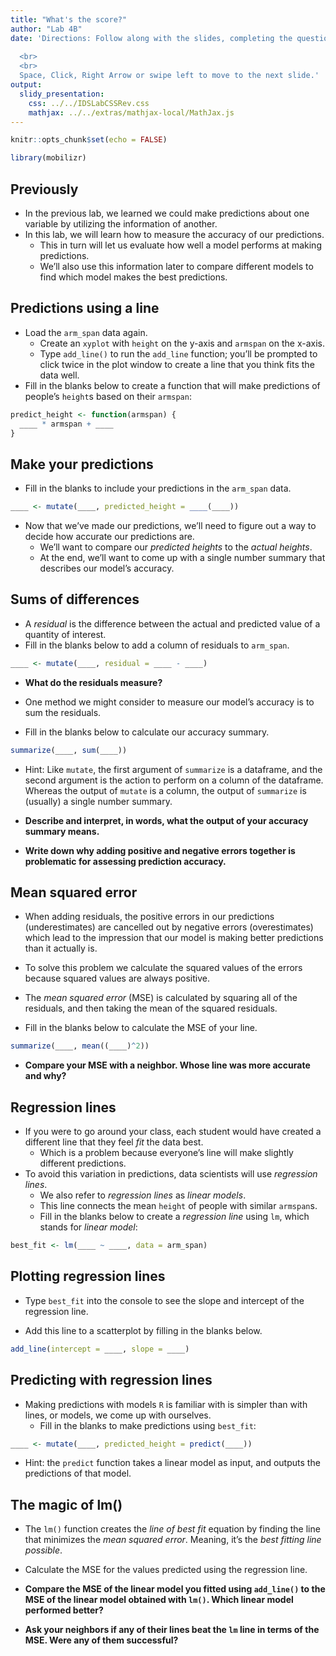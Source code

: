 ```yaml
---
title: "What's the score?"
author: "Lab 4B"
date: 'Directions: Follow along with the slides, completing the questions in <font color=#25679E><b>blue</b></font> on your computer, and answering the questions in **red** in your journal.  
  
  <br>
  <br>
  Space, Click, Right Arrow or swipe left to move to the next slide.'
output: 
  slidy_presentation: 
    css: ../../IDSLabCSSRev.css
    mathjax: ../../extras/mathjax-local/MathJax.js
---
```


```r
knitr::opts_chunk$set(echo = FALSE)
```

```r
library(mobilizr)
```

## Previously

- In the previous lab, we learned we could make predictions about one variable by utilizing the information of another.
- In this lab, we will learn how to measure the accuracy of our predictions.
    - This in turn will let us evaluate how well a model performs at making predictions.
    - We'll also use this information later to compare different models to find which model makes the best predictions.


## Predictions using a line

- <span class="blue">Load the `arm_span` data again.</span>
    - <span class="blue">Create an `xyplot` with `height` on the y-axis and `armspan` on the x-axis.</span>
    - <span class="blue">Type `add_line()` to run the `add_line` function; you'll be prompted to click twice in the plot window to create a line that you think fits the data well.</span>
- <span class="blue">Fill in the blanks below to create a function that will make predictions of people's `height`s based on their `armspan`:</span>
```r
predict_height <- function(armspan) {
  ____ * armspan + ____
}
```


## Make your predictions

- <span class="blue">Fill in the blanks to include your predictions in the `arm_span` data.</span>
```r
____ <- mutate(____, predicted_height = ____(____))
```
- Now that we've made our predictions, we'll need to figure out a way to decide how accurate our predictions are.
    - We'll want to compare our _predicted heights_ to the _actual heights_.
    - At the end, we'll want to come up with a single number summary that describes our model's accuracy.


## Sums of differences

- A _residual_ is the difference between the actual and predicted value of a quantity of interest.
- <span class="blue">Fill in the blanks below to add a column of residuals to `arm_span`.</span>

```r
____ <- mutate(____, residual = ____ - ____)
```

- **What do the residuals measure?**

- One method we might consider to measure our model's accuracy is to sum the residuals.
- <span class="blue">Fill in the blanks below to calculate our accuracy summary.</span>

```r
summarize(____, sum(____))
```

- Hint: Like `mutate`, the first argument of `summarize` is a dataframe, and the second argument is the action to perform on a column of the dataframe. Whereas the output of `mutate` is a column, the output of `summarize` is (usually) a single number summary.

- **Describe and interpret, in words, what the output of your accuracy summary means.**

- **Write down why adding positive and negative errors together is problematic for assessing prediction accuracy.**

## Mean squared error

- When adding residuals, the positive errors in our predictions (underestimates) are cancelled out by negative errors (overestimates) which lead to the impression that our model is making better predictions than it actually is.

- To solve this problem we calculate the squared values of the errors because squared values are always positive.
    
- The _mean squared error_ (MSE) is calculated by squaring all of the residuals, and then taking the mean of the squared residuals.
- <span class="blue">Fill in the blanks below to calculate the MSE of your line.</span>

```r
summarize(____, mean((____)^2))
```

- **Compare your MSE with a neighbor. Whose line was more accurate and why?**

## Regression lines

- If you were to go around your class, each student would have created a different line that they feel _fit_ the data best.
    - Which is a problem because everyone's line will make slightly different predictions.
- To avoid this variation in predictions, data scientists will use _regression lines_.
    - We also refer to _regression lines_ as _linear models_.
    - This line connects the mean `height` of people with similar `armspan`s.
    - <span class="blue">Fill in the blanks below to create a _regression line_ using `lm`, which stands for _linear model_:</span>

```r
best_fit <- lm(____ ~ ____, data = arm_span)
```

## Plotting regression lines

- <span class="blue">Type `best_fit` into the console to see the slope and intercept of the regression line.</span>

- <span class="blue">Add this line to a scatterplot by filling in the blanks below.</span>

```r
add_line(intercept = ____, slope = ____)
```

## Predicting with regression lines

- Making predictions with models `R` is familiar with is simpler than with lines, or models, we come up with ourselves.
    - <span class="blue">Fill in the blanks to make predictions using `best_fit`:</span>
    
```r
____ <- mutate(____, predicted_height = predict(____))
```

- Hint: the `predict` function takes a linear model as input, and outputs the predictions of that model.


## The magic of lm()

- The `lm()` function creates the _line of best fit_ equation by finding the line that minimizes the _mean squared error_. Meaning, it's the _best fitting line possible_. 

- <span class="blue">Calculate the MSE for the values predicted using the regression line.</span>

- **Compare the MSE of the linear model you fitted using `add_line()` to the MSE of the linear model obtained with `lm()`. Which linear model performed better?**

- **Ask your neighbors if any of their lines beat the `lm` line in terms of the MSE. Were any of them successful?**